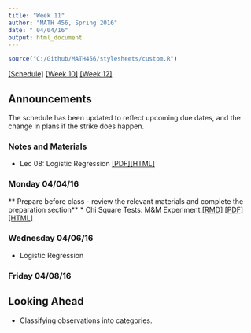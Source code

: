```yaml
---
title: "Week 11"
author: "MATH 456, Spring 2016"
date: " 04/04/16"
output: html_document
---
```

```r
source("C:/Github/MATH456/stylesheets/custom.R")
```
[[Schedule]](Schedule.html) [[Week 10]](wk10.html) [[Week 12]](wk12.html)

## Announcements
The schedule has been updated to reflect upcoming due dates, and the change in plans if the strike does happen. 


### Notes and Materials
* Lec 08: Logistic Regression [[PDF]](notes/lec08_LogisticRegression.pdf)[[HTML]](notes/lec08_LogisticRegression.html)


### Monday 04/04/16
** Prepare before class - review the relevant materials and complete the preparation section**
* Chi Square Tests: M&M Experiment.[[RMD]](notes/MnM_Experiment.Rmd) [[PDF]](notes/MnM_Experiment.pdf) [[HTML]](notes/MnM_Experiment.html)



### Wednesday 04/06/16
* Logistic Regression


### Friday 04/08/16



## Looking Ahead
* Classifying observations into categories. 


